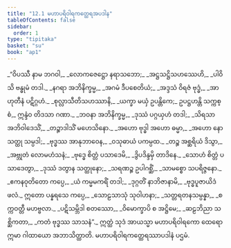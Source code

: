 ```yaml
---
title: "12.1 မဟာပရိဝါရကတ္ထေရအပဒါန"
tableOfContents: false
sidebar:
  order: 1
type: "tipitaka"
basket: "su"
book: "ap1"
---
```



<DynamicBreadcrumb />

<Division number="1" book="ap1">

<Paragraph number="1941" type="verses" book="ap1">
_“ဝိပဿီ နာမ ဘဂဝါ,_  
_လောကဇေဋ္ဌော နရာသဘော;_  
_အဋ္ဌသဋ္ဌိသဟဿေဟိ,_  
_ပါဝိသိ ဗန္ဓုမံ တဒါ._  

</Paragraph>

</Division>
<Division number="2" book="ap1">

<Paragraph number="1942" type="verses" book="ap1">
_နဂရာ အဘိနိက္ခမ္မ,_  
_အဂမံ ဒီပစေတိယံ;_  
_အဒ္ဒသံ ဝိရဇံ ဗုဒ္ဓံ,_  
_အာဟုတီနံ ပဋိဂ္ဂဟံ._  

</Paragraph>

</Division>
<Division number="3" book="ap1">

<Paragraph number="1943" book="ap1">
_စုလ္လာသီတိသဟဿာနိ,_  
_ယက္ခာ မယှံ ဥပန္တိကေ;_  
ဥပဋ္ဌဟန္တိ သက္ကစ္စံ,_  
ဣန္ဒံဝ တိဒသာ ဂဏာ._  

</Paragraph>

</Division>
<Division number="4" book="ap1">

<Paragraph number="1944" type="verses" book="ap1">
_ဘဝနာ အဘိနိက္ခမ္မ,_  
_ဒုဿံ ပဂ္ဂယှဟံ တဒါ;_  
_သိရသာ အဘိဝါဒေသိံ,_  
_တဉ္စာဒါသိံ မဟေသိနော._  

</Paragraph>

</Division>
<Division number="5" book="ap1">

<Paragraph number="1945" type="verses" book="ap1">
_အဟော ဗုဒ္ဓါ အဟော ဓမ္မာ,_  
_အဟော နော သတ္ထု သမ္ပဒါ;_  
_ဗုဒ္ဓဿ အာနုဘာဝေန,_  
_ဝသုဓာယံ ပကမ္ပထ._  

</Paragraph>

</Division>
<Division number="6" book="ap1">

<Paragraph number="1946" type="verses" book="ap1">
_တဉ္စ အစ္ဆရိယံ ဒိသွာ,_  
_အဗ္ဘုတံ လောမဟံသနံ;_  
_ဗုဒ္ဓေ စိတ္တံ ပသာဒေမိ,_  
_ဒွိပဒိန္ဒမှိ တာဒိနေ._  

</Paragraph>

</Division>
<Division number="7" book="ap1">

<Paragraph number="1947" type="verses" book="ap1">
_သောဟံ စိတ္တံ ပသာဒေတွာ,_  
_ဒုဿံ ဒတွာန သတ္ထုနော;_  
_သရဏဉ္စ ဥပါဂစ္ဆိံ,_  
_သာမစ္စော သပရိဇ္ဇနော._  

</Paragraph>

</Division>
<Division number="8" book="ap1">

<Paragraph number="1948" type="verses" book="ap1">
_ဧကနဝုတိတော ကပ္ပေ,_  
_ယံ ကမ္မမကရိံ တဒါ;_  
_ဒုဂ္ဂတိံ နာဘိဇာနာမိ,_  
_ဗုဒ္ဓပူဇာယိဒံ ဖလံ._  

</Paragraph>

</Division>
<Division number="9" book="ap1">

<Paragraph number="1949" type="verses" book="ap1">
ဣတော ပန္နရသေ ကပ္ပေ,_  
_သောဠသာသုံ သုဝါဟနာ;_  
_သတ္တရတနသမ္ပန္နာ,_  
_စက္ကဝတ္တီ မဟဗ္ဗလာ._  

</Paragraph>

</Division>
<Division number="10" book="ap1">

<Paragraph number="1950" type="verses" book="ap1">
_ပဋိသမ္ဘိဒါ စတဿော,_  
_ဝိမောက္ခာပိ စ အဋ္ဌိမေ;_  
_ဆဠဘိညာ သစ္ဆိကတာ,_  
_ကတံ ဗုဒ္ဓဿ သာသနံ”._  

</Paragraph>

<Paragraph number="1951" book="ap1">
ဣတ္ထံ သုဒံ အာယသ္မာ မဟာပရိဝါရကော ထေရော ဣမာ ဂါထာယော အဘာသိတ္ထာတိ.

</Paragraph>
</Division>

<Paragraph number="1952" type="center" book="ap1">
မဟာပရိဝါရကတ္ထေရဿာပဒါနံ ပဌမံ.
</Paragraph>